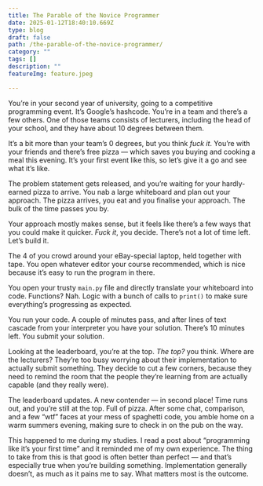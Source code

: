 ```yaml
---
title: The Parable of the Novice Programmer
date: 2025-01-12T18:40:10.669Z
type: blog
draft: false
path: /the-parable-of-the-novice-programmer/
category: ""
tags: []
description: ""
featureImg: feature.jpeg

---
```


You’re in your second year of university, going to a competitive programming event. It’s Google’s hashcode. You’re in a team and there’s a few others. One of those teams consists of lecturers, including the head of your school, and they have about 10 degrees between them. 



It’s a bit more than your team’s 0 degrees, but you think *fuck it*. You’re with your friends and there’s free pizza — which saves you buying and cooking a meal this evening. It’s your first event like this, so let’s give it a go and see what it’s like.



The problem statement gets released, and you’re waiting for your hardly-earned pizza to arrive. You nab a large whiteboard and plan out your approach. The pizza arrives, you eat and you finalise your approach. The bulk of the time passes you by.



Your approach mostly makes sense, but it feels like there’s a few ways that you could make it quicker. *Fuck it*, you decide. There’s not a lot of time left. Let’s build it. 



The 4 of you crowd around your eBay-special laptop, held together with tape. You open whatever editor your course recommended, which is nice because it’s easy to run the program in there. 



You open your trusty `main.py` file and directly translate your whiteboard into code. Functions? Nah. Logic with a bunch of calls to `print()` to make sure everything’s progressing as expected. 



You run your code. A couple of minutes pass, and after lines of text cascade from your interpreter you have your solution. There’s 10 minutes left. You submit your solution.



Looking at the leaderboard, you’re at the top. *The top?* you think. Where are the lecturers? They’re too busy worrying about their implementation to actually submit something. They decide to cut a few corners, because they need to remind the room that the people they’re learning from are actually capable (and they really were).



The leaderboard updates. A new contender — in second place! Time runs out, and you’re still at the top. Full of pizza. After some chat, comparison, and a few “wtf” faces at your mess of spaghetti code, you amble home on a warm summers evening, making sure to check in on the pub on the way.



This happened to me during my studies. I read a post about “programming like it’s your first time” and it reminded me of my own experience. The thing to take from this is that good is often better than perfect — and that’s especially true when you’re building something. Implementation generally doesn’t, as much as it pains me to say. What matters most is the outcome.

